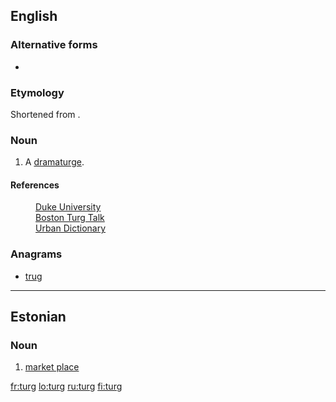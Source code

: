 ==English==
{{rfv}}

===Alternative forms===
* {{onym|en|'turg|’turg}}

===Etymology===
Shortened from {{term|dramaturg|lang=en}}.

===Noun===
{{en-noun}}

# A [[dramaturge]].

====References====

: [http://theater.dukejournals.org/cgi/reprint/14/3/98.pdf Duke University]
: [http://turgtalk.blogspot.com/ Boston Turg Talk]
: [http://www.urbandictionary.com/define.php?term=Drama-Turg Urban Dictionary]

===Anagrams===
* [[trug#English|trug]]

----

==Estonian==

===Noun===
{{infl|et|noun}}

# [[market place]]

[[fr:turg]]
[[lo:turg]]
[[ru:turg]]
[[fi:turg]]